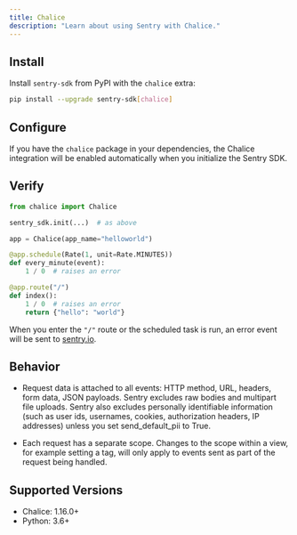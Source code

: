 ```yaml
---
title: Chalice
description: "Learn about using Sentry with Chalice."
---
```


## Install

Install `sentry-sdk` from PyPI with the `chalice` extra:

```bash
pip install --upgrade sentry-sdk[chalice]
```

## Configure

If you have the `chalice` package in your dependencies, the Chalice integration will be enabled automatically when you initialize the Sentry SDK.

<PlatformContent includePath="getting-started-config" />

## Verify

```python
from chalice import Chalice

sentry_sdk.init(...)  # as above

app = Chalice(app_name="helloworld")

@app.schedule(Rate(1, unit=Rate.MINUTES))
def every_minute(event):
    1 / 0  # raises an error

@app.route("/")
def index():
    1 / 0  # raises an error
    return {"hello": "world"}
```

When you enter the `"/"` route or the scheduled task is run, an error event will be sent to [sentry.io](https://sentry.io).

## Behavior

- Request data is attached to all events: HTTP method, URL, headers, form data, JSON payloads. Sentry excludes raw bodies and multipart file uploads. Sentry also excludes personally identifiable information (such as user ids, usernames, cookies, authorization headers, IP addresses) unless you set send_default_pii to True.

- Each request has a separate scope. Changes to the scope within a view, for example setting a tag, will only apply to events sent as part of the request being handled.

## Supported Versions

- Chalice: 1.16.0+
- Python: 3.6+
